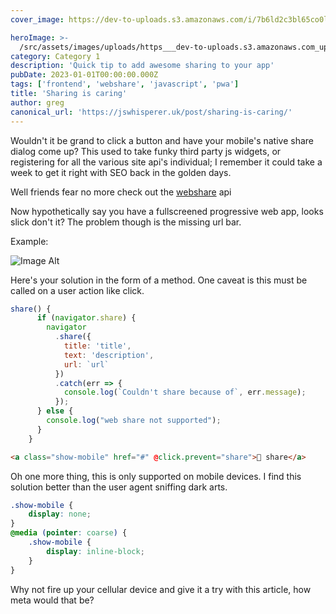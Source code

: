 ```yaml
---
cover_image: https://dev-to-uploads.s3.amazonaws.com/i/7b6ld2c3bl65co0l6d5t.png

heroImage: >-
  /src/assets/images/uploads/https___dev-to-uploads.s3.amazonaws.com_uploads_articles_0f0arenmyx88zjd8tvtz.jpg
category: Category 1
description: 'Quick tip to add awesome sharing to your app'
pubDate: 2023-01-01T00:00:00.000Z
tags: ['frontend', 'webshare', 'javascript', 'pwa']
title: 'Sharing is caring'
author: greg
canonical_url: 'https://jswhisperer.uk/post/sharing-is-caring/'
---
```


Wouldn't it be grand to click a button and have your mobile's native share dialog come up?
This used to take funky third party js widgets, or registering for all the various site api's individual; I remember it could take a week to get it right with SEO back in the golden days.

Well friends fear no more check out the <a href="https://developer.mozilla.org/en-US/docs/Web/API/Navigator/share">webshare</a> api

Now hypothetically say you have a fullscreened progressive web app, looks slick don't it? The problem though is the missing url bar.

Example:

![Image Alt](https://res.cloudinary.com/https-gregbenner-life/image/upload/v1597043661/share_nw2ssb.jpg)

Here's your solution in the form of a method. One caveat is this must be called on a user action like click.

```js
share() {
      if (navigator.share) {
        navigator
          .share({
            title: 'title',
            text: 'description',
            url: `url`
          })
          .catch(err => {
            console.log(`Couldn't share because of`, err.message);
          });
      } else {
        console.log("web share not supported");
      }
    }
```

```html
<a class="show-mobile" href="#" @click.prevent="share">🔗 share</a>
```

Oh one more thing, this is only supported on mobile devices. I find this solution better than the user agent sniffing dark arts.

```css
.show-mobile {
	display: none;
}
@media (pointer: coarse) {
	.show-mobile {
		display: inline-block;
	}
}
```

Why not fire up your cellular device and give it a try with this article, how meta would that be?
